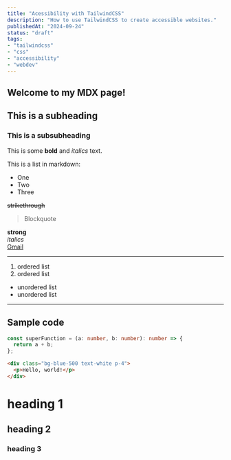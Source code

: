 ```yaml
---
title: "Acessibility with TailwindCSS"
description: "How to use TailwindCSS to create accessible websites."
publishedAt: "2024-09-24"
status: "draft"
tags: 
- "tailwindcss"
- "css"
- "accessibility"
- "webdev"
---
```



## Welcome to my MDX page!

## This is a subheading

### This is a subsubheading
 
This is some **bold** and _italics_ text.
 
This is a list in markdown:
 
- One
- Two
- Three

~~strikethrough~~  

> Blockquote  

**strong**  
*italics*  
[Gmail](https://gmail.com)  
***
1. ordered list
2. ordered list
- unordered list
- unordered list  
***

## Sample code

```ts showLineNumbers title="pages/blog/[slug].tsx"  caption="little caption" {1-2}
const superFunction = (a: number, b: number): number => {
  return a + b;
};
```

```html showLineNumbers {2}
<div class="bg-blue-500 text-white p-4">
  <p>Hello, world!</p>
</div>
```

# heading 1
## heading 2
### heading 3



